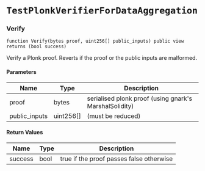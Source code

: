 # `TestPlonkVerifierForDataAggregation`

### Verify

```solidity
function Verify(bytes proof, uint256[] public_inputs) public view returns (bool success)
```

Verify a Plonk proof.
Reverts if the proof or the public inputs are malformed.

#### Parameters

| Name | Type | Description |
| ---- | ---- | ----------- |
| proof | bytes | serialised plonk proof (using gnark's MarshalSolidity) |
| public_inputs | uint256[] | (must be reduced) |

#### Return Values

| Name | Type | Description |
| ---- | ---- | ----------- |
| success | bool | true if the proof passes false otherwise |

